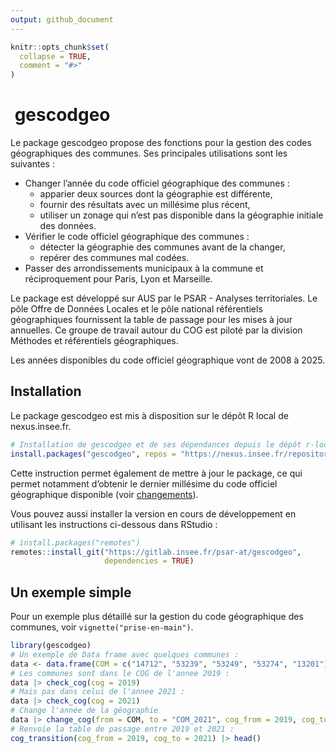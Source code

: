 ```yaml
---
output: github_document
---
```


<!-- README.md is generated from README.Rmd. Please edit that file -->

```r
knitr::opts_chunk$set(
  collapse = TRUE,
  comment = "#>"
)
```

# <img src="man/figures/logo.png" class="logo" alt=""/> gescodgeo 

Le package gescodgeo propose des fonctions pour la gestion des codes
géographiques des communes. Ses principales utilisations sont les suivantes :

- Changer l’année du code officiel géographique des communes :
  - apparier deux sources dont la géographie est différente,
  - fournir des résultats avec un millésime plus récent,
  - utiliser un zonage qui n’est pas disponible dans la géographie
    initiale des données.
- Vérifier le code officiel géographique des communes :
  - détecter la géographie des communes avant de la changer,
  - repérer des communes mal codées.
- Passer des arrondissements municipaux à la commune et réciproquement pour Paris,
Lyon et Marseille.

Le package est développé sur AUS par le PSAR - Analyses territoriales. Le
pôle Offre de Données Locales et le pôle national référentiels géographiques
fournissent la table de passage pour les mises à jour annuelles. Ce
groupe de travail autour du COG est piloté par la division Méthodes et
référentiels géographiques.

Les années disponibles du code officiel géographique vont de 2008 à
2025.

<!-- Sur ces sujets, d’autres ressources plus complètes sont disponibles :  -->

<!-- - API DonneesLocales et Métadonnées de l'Insee (https://api.insee.fr/catalogue/) -->
<!-- - Package `CogR` (https://gitlab.insee.fr/kmb8un/cogr) -->
<!-- - Package `COGugaison` (https://github.com/antuki/COGugaison) -->

<!-- Le package s'appuie sur des données du site Insee.fr :  -->

<!-- -  Tables d’appartenance et de passage (https://www.insee.fr/fr/information/2028028) -->
<!-- -  Historique des populations légales (https://www.insee.fr/fr/statistiques/2522602) -->

## Installation 

Le package gescodgeo est mis à disposition sur le dépôt R local de nexus.insee.fr.

```r
# Installation de gescodgeo et de ses dépendances depuis le dépôt r-local
install.packages("gescodgeo", repos = "https://nexus.insee.fr/repository/r-public/")
```

Cette instruction permet également de mettre à jour le package, ce qui permet 
notamment d'obtenir le dernier millésime du code officiel géographique disponible 
(voir [changements](./news/index.html)).

Vous pouvez aussi installer la version en cours de développement 
en utilisant les instructions ci-dessous dans RStudio :

```r
# install.packages("remotes")
remotes::install_git("https://gitlab.insee.fr/psar-at/gescodgeo",
                     dependencies = TRUE)
```

## Un exemple simple 

Pour un exemple plus détaillé sur la gestion du code géographique des communes,
voir `vignette("prise-en-main")`.

```r
library(gescodgeo)
# Un exemple de Data frame avec quelques communes :
data <- data.frame(COM = c("14712", "53239", "53249", "53274", "13201"))
# Les communes sont dans le COG de l'annee 2019 :
data |> check_cog(cog = 2019) 
# Mais pas dans celui de l'annee 2021 :
data |> check_cog(cog = 2021) 
# Change l'année de la géographie
data |> change_cog(from = COM, to = "COM_2021", cog_from = 2019, cog_to = 2021)
# Renvoie la table de passage entre 2019 et 2021 :
cog_transition(cog_from = 2019, cog_to = 2021) |> head()
```

